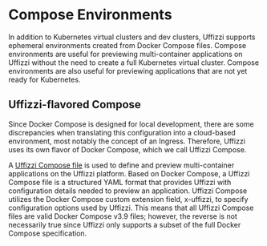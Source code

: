 # Compose Environments

In addition to Kubernetes virtual clusters and dev clusters, Uffizzi supports ephemeral environments 
created from Docker Compose files. Compose environments are useful for previewing multi-container 
applications on Uffizzi without the need to create a full Kubernetes virtual cluster. Compose 
environments are also useful for previewing applications that are not yet ready for Kubernetes.  

## Uffizzi-flavored Compose
Since Docker Compose is designed for local development, there are some discrepancies when translating 
this configuration into a cloud-based environment, most notably the concept of an Ingress. Therefore, 
Uffizzi uses its own flavor of Docker Compose, which we call Uffizzi Compose.  

A [Uffizzi Compose file](/docs/compose-spec) is used to define and preview multi-container applications on the Uffizzi platform. 
Based on Docker Compose, a Uffizzi Compose file is a structured 
YAML format that provides Uffizzi with configuration details needed to preview an application. Uffizzi 
Compose utilizes the Docker Compose custom extension field, x-uffizzi, to specify configuration options 
used by Uffizzi. This means that all Uffizzi Compose files are valid Docker Compose v3.9 files; however, 
the reverse is not necessarily true since Uffizzi only supports a subset of the full Docker Compose 
specification.